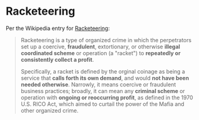 # Racketeering

Per the Wikipedia entry for [Racketeering](https://en.wikipedia.org/wiki/Racketeering):

> Racketeering is a type of organized crime in which the perpetrators set up a
> coercive, **fraudulent**, extortionary, or otherwise **illegal coordinated
> scheme** or operation (a "racket") to **repeatedly or consistently collect
> a profit**.
>
> Specifically, a racket is defined by the orginal coinage as being a service
> that **calls forth its own demand**, and would **not have been needed
> otherwise**. Narrowly, it means coercive or fraudulent business practices;
> broadly, it can mean any **criminal scheme** or operation with **ongoing or
> reoccurring profit**, as defined in the 1970 U.S. RICO Act, which aimed to
> curtail the power of the Mafia and other organized crime.
